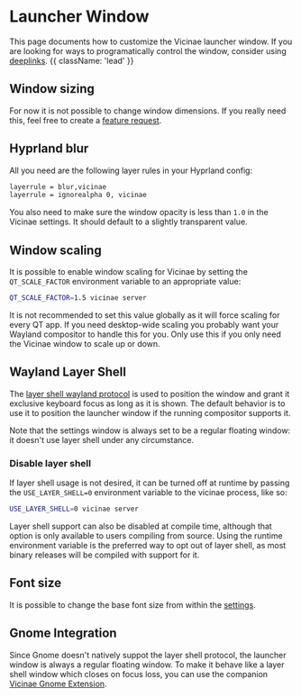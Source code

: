 
# Launcher Window

This page documents how to customize the Vicinae launcher window. If you are looking for ways to programatically control the window, consider using [deeplinks](/deeplinks#window-controls). {{ className: 'lead' }}


## Window sizing

For now it is not possible to change window dimensions. If you really need this, feel free to create a <a href={FEATURE_REQUEST_URL}>feature request</a>.

## Hyprland blur

All you need are the following layer rules in your Hyprland config:

```bash
layerrule = blur,vicinae
layerrule = ignorealpha 0, vicinae
```

You also need to make sure the window opacity is less than `1.0` in the Vicinae settings. It should default to a slightly transparent value.

## Window scaling

It is possible to enable window scaling for Vicinae by setting the `QT_SCALE_FACTOR` environment variable to an appropriate value:

```bash
QT_SCALE_FACTOR=1.5 vicinae server
```

<Note>
It is not recommended to set this value globally as it will force scaling for every QT app. If you need desktop-wide scaling you probably want your Wayland compositor to handle this for you. Only use this if you only need the Vicinae window to scale up or down.
</Note>

## Wayland Layer Shell

The [layer shell wayland protocol](https://gitlab.freedesktop.org/wlroots/wlr-protocols/-/blob/master/unstable/wlr-layer-shell-unstable-v1.xml) is used to position the window and grant it exclusive keyboard focus as long as it is shown. The default behavior is to use it to position the launcher window if the running compositor supports it.

<Note>
Note that the settings window is always set to be a regular floating window: it doesn't use layer shell under any circumstance.
</Note>

### Disable layer shell 

If layer shell usage is not desired, it can be turned off at runtime by passing the `USE_LAYER_SHELL=0` environment variable to the vicinae process, like so:

```bash
USE_LAYER_SHELL=0 vicinae server
```

<Note>
Layer shell support can also be disabled at compile time, although that option is only available to users compiling from source. Using the runtime environment variable is the preferred way
to opt out of layer shell, as most binary releases will be compiled with support for it.
</Note>


## Font size

It is possible to change the base font size from within the <a href={VICINAE_GENERAL_SETTINGS_URL}>settings</a>.

## Gnome Integration

Since Gnome doesn't natively suppot the layer shell protocol, the launcher window is always a regular floating window. To make it behave like a layer shell window which closes on focus loss, you can use the companion [Vicinae Gnome Extension](https://github.com/dagimg-dot/vicinae-gnome-extension).